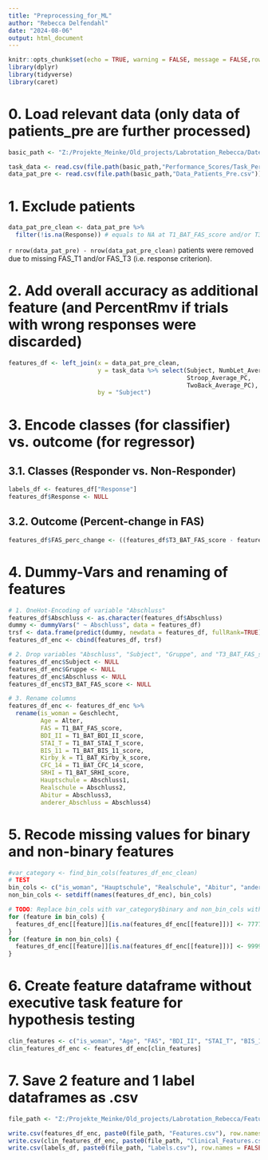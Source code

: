 ---
title: "Preprocessing_for_ML"
author: "Rebecca Delfendahl"
date: "2024-08-06"
output: html_document
---

```{r R Setup, include = FALSE}

knitr::opts_chunk$set(echo = TRUE, warning = FALSE, message = FALSE,rows.print = 6, cols.min.print = 3)
library(dplyr)
library(tidyverse)
library(caret)
```

# 0. Load relevant data (only data of patients_pre are further processed)
```{r}
basic_path <- "Z:/Projekte_Meinke/Old_projects/Labrotation_Rebecca/Daten_Gruppenvergleich/With_wrong_responses"

task_data <- read.csv(file.path(basic_path,"Performance_Scores/Task_Performance_Scores.csv")) # contains overall accuracy
data_pat_pre <- read.csv(file.path(basic_path,"Data_Patients_Pre.csv"))
```

# 1. Exclude patients 
```{r}
data_pat_pre_clean <- data_pat_pre %>%
  filter(!is.na(Response)) # equals to NA at T1_BAT_FAS_score and/or T3_BAT_FAS_score
```
`r nrow(data_pat_pre) - nrow(data_pat_pre_clean)` patients were removed due to missing FAS_T1 and/or FAS_T3 (i.e. response criterion).

# 2. Add overall accuracy as additional feature (and PercentRmv if trials with wrong responses were discarded)
```{r}
features_df <- left_join(x = data_pat_pre_clean,
                         y = task_data %>% select(Subject, NumbLet_Average_PC,
                                                  Stroop_Average_PC,
                                                  TwoBack_Average_PC),
                         by = "Subject")
```

# 3. Encode classes (for classifier) vs. outcome (for regressor)
## 3.1. Classes (Responder vs. Non-Responder)
```{r Save labels in separate dataframe}
labels_df <- features_df["Response"]
features_df$Response <- NULL
```

## 3.2. Outcome (Percent-change in FAS)
```{r}
features_df$FAS_perc_change <- ((features_df$T3_BAT_FAS_score - features_df$T1_BAT_FAS_score) / features_df$T1_BAT_FAS_score) * 100
```

# 4. Dummy-Vars and renaming of features
```{r Prepare for ML}

# 1. OneHot-Encoding of variable "Abschluss"
features_df$Abschluss <- as.character(features_df$Abschluss)
dummy <- dummyVars(" ~ Abschluss", data = features_df)
trsf <- data.frame(predict(dummy, newdata = features_df, fullRank=TRUE))
features_df_enc <- cbind(features_df, trsf)

# 2. Drop variables "Abschluss", "Subject", "Gruppe", and "T3_BAT_FAS_score"
features_df_enc$Subject <- NULL
features_df_enc$Gruppe <- NULL
features_df_enc$Abschluss <- NULL
features_df_enc$T3_BAT_FAS_score <- NULL

# 3. Rename columns
features_df_enc <- features_df_enc %>%
  rename(is_woman = Geschlecht,
         Age = Alter,
         FAS = T1_BAT_FAS_score,
         BDI_II = T1_BAT_BDI_II_score,
         STAI_T = T1_BAT_STAI_T_score,
         BIS_11 = T1_BAT_BIS_11_score,
         Kirby_k = T1_BAT_Kirby_k_score,
         CFC_14 = T1_BAT_CFC_14_score,
         SRHI = T1_BAT_SRHI_score,
         Hauptschule = Abschluss1,
         Realschule = Abschluss2,
         Abitur = Abschluss3,
         anderer_Abschluss = Abschluss4)
```

# 5. Recode missing values for binary and non-binary features

```{r Missing values}

#var_category <- find_bin_cols(features_df_enc_clean)
# TEST
bin_cols <- c("is_woman", "Hauptschule", "Realschule", "Abitur", "anderer_Abschluss")
non_bin_cols <- setdiff(names(features_df_enc), bin_cols) 

# TODO: Replace bin_cols with var_category$binary and non_bin_cols with var_category$non_binary as soon as function find_bin_cols works
for (feature in bin_cols) {
  features_df_enc[[feature]][is.na(features_df_enc[[feature]])] <- 77777
}
for (feature in non_bin_cols) {
  features_df_enc[[feature]][is.na(features_df_enc[[feature]])] <- 99999
}
```

# 6. Create feature dataframe without executive task feature for hypothesis testing

```{r Reduced feature dataframe}
clin_features <- c("is_woman", "Age", "FAS", "BDI_II", "STAI_T", "BIS_11", "Kirby_k", "CFC_14", "SRHI", "Hauptschule", "Realschule", "Abitur", "anderer_Abschluss")
clin_features_df_enc <- features_df_enc[clin_features]
```

# 7. Save 2 feature and 1 label dataframes as .csv

```{r Save dataframes}
file_path <- "Z:/Projekte_Meinke/Old_projects/Labrotation_Rebecca/Feature_Label_Dataframes/"

write.csv(features_df_enc, paste0(file_path, "Features.csv"), row.names = FALSE)
write.csv(clin_features_df_enc, paste0(file_path, "Clinical_Features.csv"), row.names = FALSE)
write.csv(labels_df, paste0(file_path, "Labels.csv"), row.names = FALSE)
```